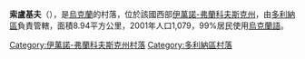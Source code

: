 {{Unreferenced|time=2017-10-08T02:14:33+00:00}}
{{coord|49|2|20|N|23|57|33|E|scale:30000|display=title}}

'''索盧基夫'''（{{lang-uk|Солуків}}），是[[烏克蘭|烏克蘭]]的村落，位於該國西部[[伊萬諾-弗蘭科夫斯克州|伊萬諾-弗蘭科夫斯克州]]，由[[多利納區|多利納區]]負責管轄，面積8.94平方公里，2001年人口1,079，99%居民使用[[烏克蘭語|烏克蘭語]]。

{{DEFAULTSORT:Солуків}}
[[Category:伊萬諾-弗蘭科夫斯克州村落|Category:伊萬諾-弗蘭科夫斯克州村落]]
[[Category:多利納區村落|Category:多利納區村落]]

{{IvanoFrankivsk-geo-stub}}